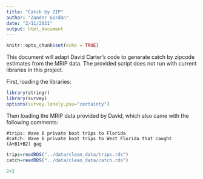 ```yaml
---
title: "Catch by ZIP"
author: "Zander Gordan"
date: "2/11/2021"
output: html_document
---
```


```r
knitr::opts_chunk$set(echo = TRUE)
```

This document will adapt David Carter's code to generate catch by zipcode estimates from the MRIP data. The provided script does not run with current libraries in this project.

First, loading the libraries:

```r
library(stringr)
library(survey)
options(survey.lonely.psu="certainty")
```

Then loading the MRIP data provided by David, which also came with the following comments:

```
#trips: Wave 6 private boat trips to Florida
#catch: Wave 6 private boat trips to West Florida that caught (A+B1+B2) gag
```

```r
trips=readRDS("../data/clean_data/trips.rds")
catch=readRDS("../data/clean_data/catch.rds")
```

```r
2+2
```

